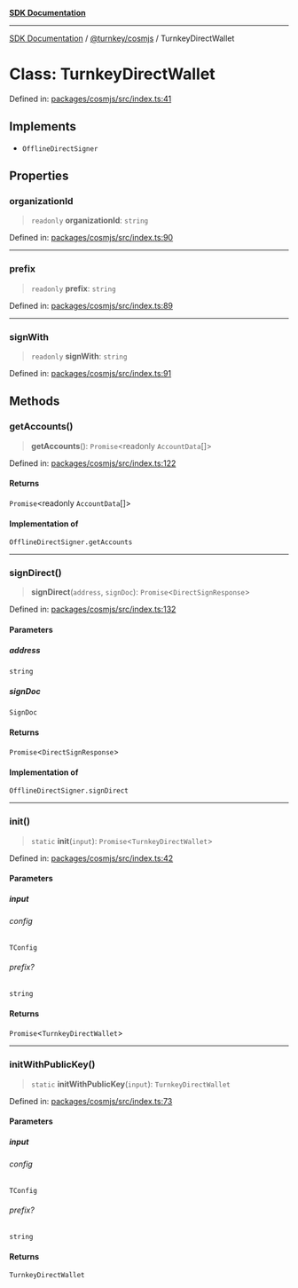 [**SDK Documentation**](../../../README.mdx)

***

[SDK Documentation](../../../packages.mdx) / [@turnkey/cosmjs](../README.mdx) / TurnkeyDirectWallet

# Class: TurnkeyDirectWallet

Defined in: [packages/cosmjs/src/index.ts:41](https://github.com/tkhq/sdk/blob/e1b1a69bdd608320aaf03cc2dbbf68dc0c52b28d/packages/cosmjs/src/index.ts#L41)

## Implements

- `OfflineDirectSigner`

## Properties

### organizationId

> `readonly` **organizationId**: `string`

Defined in: [packages/cosmjs/src/index.ts:90](https://github.com/tkhq/sdk/blob/e1b1a69bdd608320aaf03cc2dbbf68dc0c52b28d/packages/cosmjs/src/index.ts#L90)

***

### prefix

> `readonly` **prefix**: `string`

Defined in: [packages/cosmjs/src/index.ts:89](https://github.com/tkhq/sdk/blob/e1b1a69bdd608320aaf03cc2dbbf68dc0c52b28d/packages/cosmjs/src/index.ts#L89)

***

### signWith

> `readonly` **signWith**: `string`

Defined in: [packages/cosmjs/src/index.ts:91](https://github.com/tkhq/sdk/blob/e1b1a69bdd608320aaf03cc2dbbf68dc0c52b28d/packages/cosmjs/src/index.ts#L91)

## Methods

### getAccounts()

> **getAccounts**(): `Promise`\<readonly `AccountData`[]\>

Defined in: [packages/cosmjs/src/index.ts:122](https://github.com/tkhq/sdk/blob/e1b1a69bdd608320aaf03cc2dbbf68dc0c52b28d/packages/cosmjs/src/index.ts#L122)

#### Returns

`Promise`\<readonly `AccountData`[]\>

#### Implementation of

`OfflineDirectSigner.getAccounts`

***

### signDirect()

> **signDirect**(`address`, `signDoc`): `Promise`\<`DirectSignResponse`\>

Defined in: [packages/cosmjs/src/index.ts:132](https://github.com/tkhq/sdk/blob/e1b1a69bdd608320aaf03cc2dbbf68dc0c52b28d/packages/cosmjs/src/index.ts#L132)

#### Parameters

##### address

`string`

##### signDoc

`SignDoc`

#### Returns

`Promise`\<`DirectSignResponse`\>

#### Implementation of

`OfflineDirectSigner.signDirect`

***

### init()

> `static` **init**(`input`): `Promise`\<`TurnkeyDirectWallet`\>

Defined in: [packages/cosmjs/src/index.ts:42](https://github.com/tkhq/sdk/blob/e1b1a69bdd608320aaf03cc2dbbf68dc0c52b28d/packages/cosmjs/src/index.ts#L42)

#### Parameters

##### input

###### config

`TConfig`

###### prefix?

`string`

#### Returns

`Promise`\<`TurnkeyDirectWallet`\>

***

### initWithPublicKey()

> `static` **initWithPublicKey**(`input`): `TurnkeyDirectWallet`

Defined in: [packages/cosmjs/src/index.ts:73](https://github.com/tkhq/sdk/blob/e1b1a69bdd608320aaf03cc2dbbf68dc0c52b28d/packages/cosmjs/src/index.ts#L73)

#### Parameters

##### input

###### config

`TConfig`

###### prefix?

`string`

#### Returns

`TurnkeyDirectWallet`

